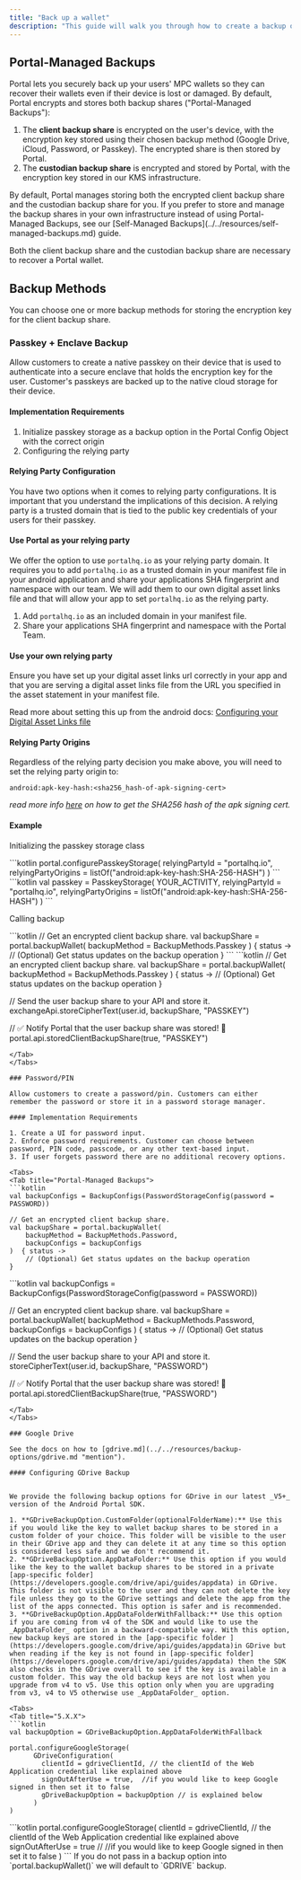 ```yaml
---
title: "Back up a wallet"
description: "This guide will walk you through how to create a backup of a Portal client's wallet."
---
```


## Portal-Managed Backups

Portal lets you securely back up your users' MPC wallets so they can recover their wallets even if their device is lost or damaged. By default, Portal encrypts and stores both backup shares ("Portal-Managed Backups"):

1. The **client backup share** is encrypted on the user's device, with the encryption key stored using their chosen backup method (Google Drive, iCloud, Password, or Passkey). The encrypted share is then stored by Portal.
2. The **custodian backup share** is encrypted and stored by Portal, with the encryption key stored in our KMS infrastructure.

<Note>
By default, Portal manages storing both the encrypted client backup share and the custodian backup share for you. If you prefer to store and manage the backup shares in your own infrastructure instead of using Portal-Managed Backups, see our [Self-Managed Backups](../../resources/self-managed-backups.md) guide.
</Note>

Both the client backup share and the custodian backup share are necessary to recover a Portal wallet.

## Backup Methods

You can choose one or more backup methods for storing the encryption key for the client backup share.

### Passkey + Enclave Backup

Allow customers to create a native passkey on their device that is used to authenticate into a secure enclave that holds the encryption key for the user. Customer's passkeys are backed up to the native cloud storage for their device.

#### Implementation Requirements

1. Initialize passkey storage as a backup option in the Portal Config Object with the correct origin
2. Configuring the relying party

#### Relying Party Configuration

You have two options when it comes to relying party configurations. It is important that you understand the implications of this decision. A relying party is a trusted domain that is tied to the public key credentials of your users for their passkey.

#### Use Portal as your relying party

We offer the option to use `portalhq.io` as your relying party domain. It requires you to add `portalhq.io` as a trusted domain in your manifest file in your android application and share your applications SHA fingerprint and namespace with our team. We will add them to our own digital asset links file and that will allow your app to set `portalhq.io` as the relying party.

1. Add `portalhq.io` as an included domain in your manifest file.
2. Share your applications SHA fingerprint and namespace with the Portal Team.

#### Use your own relying party

Ensure you have set up your digital asset links url correctly in your app and that you are serving a digital asset links file from the URL you specified in the asset statement in your manifest file.

Read more about setting this up from the android docs: [Configuring your Digital Asset Links file](https://developer.android.com/training/sign-in/passkeys#add-support-dal)

#### Relying Party Origins

Regardless of the relying party decision you make above, you will need to set the relying party origin to:

```
android:apk-key-hash:<sha256_hash-of-apk-signing-cert>
```

_read more info_ [_here_](https://developer.android.com/training/sign-in/passkeys#verify-origin) _on how to get the SHA256 hash of the apk signing cert._

#### Example

Initializing the passkey storage class

<Tabs>
<Tab title="5.x.x">
```kotlin
portal.configurePasskeyStorage(
    relyingPartyId = "portalhq.io",
    relyingPartyOrigins = listOf("android:apk-key-hash:SHA-256-HASH")
)
```
</Tab>

<Tab title="3.x.x">
```kotlin
val passkey = PasskeyStorage(
    YOUR_ACTIVITY,
    relyingPartyId = "portalhq.io",
    relyingPartyOrigins = listOf("android:apk-key-hash:SHA-256-HASH")
)
```
</Tab>
</Tabs>

Calling backup

<Tabs>
<Tab title="Portal-Managed Backups">
```kotlin
// Get an encrypted client backup share.
val backupShare = portal.backupWallet(
    backupMethod = BackupMethods.Passkey
)  { status ->
    // (Optional) Get status updates on the backup operation
}
```
</Tab>

<Tab title="Self-Managed Backups">
```kotlin
// Get an encrypted client backup share.
val backupShare = portal.backupWallet(
    backupMethod = BackupMethods.Passkey
)  { status ->
    // (Optional) Get status updates on the backup operation
}

// Send the user backup share to your API and store it.
exchangeApi.storeCipherText(user.id, backupShare, "PASSKEY")

// ✅ Notify Portal that the user backup share was stored! 🙌
portal.api.storedClientBackupShare(true, "PASSKEY")
```
</Tab>
</Tabs>

### Password/PIN

Allow customers to create a password/pin. Customers can either remember the password or store it in a password storage manager.

#### Implementation Requirements

1. Create a UI for password input.
2. Enforce password requirements. Customer can choose between password, PIN code, passcode, or any other text-based input.
3. If user forgets password there are no additional recovery options.

<Tabs>
<Tab title="Portal-Managed Backups">
```kotlin
val backupConfigs = BackupConfigs(PasswordStorageConfig(password = PASSWORD))

// Get an encrypted client backup share.
val backupShare = portal.backupWallet(
    backupMethod = BackupMethods.Password,
    backupConfigs = backupConfigs
)  { status ->
    // (Optional) Get status updates on the backup operation
}
```
</Tab>

<Tab title="Self-Managed Backups">
```kotlin
val backupConfigs = BackupConfigs(PasswordStorageConfig(password = PASSWORD))

// Get an encrypted client backup share.
val backupShare = portal.backupWallet(
    backupMethod = BackupMethods.Password,
    backupConfigs = backupConfigs
)  { status ->
    // (Optional) Get status updates on the backup operation
}

// Send the user backup share to your API and store it.
storeCipherText(user.id, backupShare, "PASSWORD")

// ✅ Notify Portal that the user backup share was stored! 🙌
portal.api.storedClientBackupShare(true, "PASSWORD")
```
</Tab>
</Tabs>

### Google Drive

See the docs on how to [gdrive.md](../../resources/backup-options/gdrive.md "mention").

#### Configuring GDrive Backup


We provide the following backup options for GDrive in our latest _V5+_ version of the Android Portal SDK.

1. **GDriveBackupOption.CustomFolder(optionalFolderName):** Use this if you would like the key to wallet backup shares to be stored in a custom folder of your choice. This folder will be visible to the user in their GDrive app and they can delete it at any time so this option is considered less safe and we don't recommend it.
2. **GDriveBackupOption.AppDataFolder:** Use this option if you would like the key to the wallet backup shares to be stored in a private [app-specific folder](https://developers.google.com/drive/api/guides/appdata) in GDrive. This folder is not visible to the user and they can not delete the key file unless they go to the GDrive settings and delete the app from the list of the apps connected. This option is safer and is recommended.
3. **GDriveBackupOption.AppDataFolderWithFallback:** Use this option if you are coming from v4 of the SDK and would like to use the _AppDataFolder_ option in a backward-compatible way. With this option, new backup keys are stored in the [app-specific folder ](https://developers.google.com/drive/api/guides/appdata)in GDrive but when reading if the key is not found in [app-specific folder](https://developers.google.com/drive/api/guides/appdata) then the SDK also checks in the GDrive overall to see if the key is available in a custom folder. This way the old backup keys are not lost when you upgrade from v4 to v5. Use this option only when you are upgrading from v3, v4 to V5 otherwise use _AppDataFolder_ option.

<Tabs>
<Tab title="5.X.X">
```kotlin
val backupOption = GDriveBackupOption.AppDataFolderWithFallback

portal.configureGoogleStorage(
      GDriveConfiguration(
        clientId = gdriveClientId, // the clientId of the Web Application credential like explained above
        signOutAfterUse = true,  //if you would like to keep Google signed in then set it to false
        gDriveBackupOption = backupOption // is explained below
      )
)
```
</Tab>
<Tab title="4.X.X">
```kotlin
portal.configureGoogleStorage(
      clientId = gdriveClientId, // the clientId of the Web Application credential like explained above
      signOutAfterUse = true // //if you would like to keep Google signed in then set it to false
)
```
</Tab>
</Tabs>

<Note>
If you do not pass in a backup option into `portal.backupWallet()` we will default to `GDRIVE` backup.
</Note>
